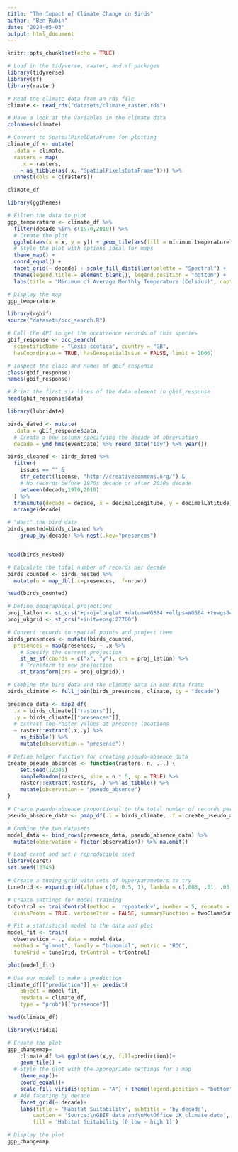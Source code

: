 ---
title: "The Impact of Climate Change on Birds"
author: "Ben Rubin"
date: "2024-05-03"
output: html_document
---

```{r setup, include=FALSE}
knitr::opts_chunk$set(echo = TRUE)
```

```{r}
# Load in the tidyverse, raster, and sf packages
library(tidyverse)
library(sf)
library(raster)

# Read the climate data from an rds file
climate <- read_rds("datasets/climate_raster.rds")

# Have a look at the variables in the climate data
colnames(climate)

# Convert to SpatialPixelDataFrame for plotting
climate_df <- mutate(
  .data = climate, 
  rasters = map(
    .x = rasters, 
    ~ as_tibble(as(.x, "SpatialPixelsDataFrame")))) %>%
  unnest(cols = c(rasters))

climate_df
```

```{r}
library(ggthemes)

# Filter the data to plot
ggp_temperature <- climate_df %>%
  filter(decade %in% c(1970,2010)) %>% 
  # Create the plot
  ggplot(aes(x = x, y = y)) + geom_tile(aes(fill = minimum.temperature)) +
  # Style the plot with options ideal for maps
  theme_map() + 
  coord_equal() + 
  facet_grid(~ decade) + scale_fill_distiller(palette = "Spectral") + 
  theme(legend.title = element_blank(), legend.position = "bottom") +
  labs(title = "Minimum of Average Monthly Temperature (Celsius)", caption = 'Source: MetOffice UK')

# Display the map
ggp_temperature
```

```{r}
library(rgbif)
source("datasets/occ_search.R")

# Call the API to get the occurrence records of this species
gbif_response <- occ_search(
  scientificName = "Loxia scotica", country = "GB",
  hasCoordinate = TRUE, hasGeospatialIssue = FALSE, limit = 2000)

# Inspect the class and names of gbif_response
class(gbif_response)
names(gbif_response)

# Print the first six lines of the data element in gbif_response
head(gbif_response$data)
```

```{r}
library(lubridate)

birds_dated <- mutate(
  .data = gbif_response$data,
  # Create a new column specifying the decade of observation
  decade = ymd_hms(eventDate) %>% round_date("10y") %>% year())

birds_cleaned <- birds_dated %>%
  filter(
    issues == "" &
    str_detect(license, "http://creativecommons.org/") &
    # No records before 1970s decade or after 2010s decade
    between(decade,1970,2010)
  ) %>%
  transmute(decade = decade, x = decimalLongitude, y = decimalLatitude) %>%
  arrange(decade)
```

```{r}
# "Nest" the bird data
birds_nested=birds_cleaned %>% 
    group_by(decade) %>% nest(.key="presences")


head(birds_nested)

# Calculate the total number of records per decade
birds_counted <- birds_nested %>%
  mutate(n = map_dbl(.x=presences, .f=nrow))

head(birds_counted)
```

```{r}
# Define geographical projections
proj_latlon <- st_crs("+proj=longlat +datum=WGS84 +ellps=WGS84 +towgs84=0,0,0")
proj_ukgrid <- st_crs("+init=epsg:27700")

# Convert records to spatial points and project them
birds_presences <- mutate(birds_counted,
  presences = map(presences, ~ .x %>%
    # Specify the current projection
    st_as_sf(coords = c("x", "y"), crs = proj_latlon) %>%
    # Transform to new projection
    st_transform(crs = proj_ukgrid)))
```

```{r}
# Combine the bird data and the climate data in one data frame
birds_climate <- full_join(birds_presences, climate, by = "decade")

presence_data <- map2_df(
  .x = birds_climate[["rasters"]],
  .y = birds_climate[["presences"]],
  # extract the raster values at presence locations
  ~ raster::extract(.x,.y) %>% 
    as_tibble() %>% 
    mutate(observation = "presence"))
```

```{r}
# Define helper function for creating pseudo-absence data
create_pseudo_absences <- function(rasters, n, ...) {
    set.seed(12345)
    sampleRandom(rasters, size = n * 5, sp = TRUE) %>% 
    raster::extract(rasters, .) %>% as_tibble() %>%
    mutate(observation = "pseudo_absence")
}

# Create pseudo-absence proportional to the total number of records per decade
pseudo_absence_data <- pmap_df(.l = birds_climate, .f = create_pseudo_absences)

# Combine the two datasets
model_data <- bind_rows(presence_data, pseudo_absence_data) %>%
  mutate(observation = factor(observation)) %>% na.omit()
```

```{r}
# Load caret and set a reproducible seed
library(caret)
set.seed(12345)

# Create a tuning grid with sets of hyperparameters to try
tuneGrid <- expand.grid(alpha= c(0, 0.5, 1), lambda = c(.003, .01, .03, .06))

# Create settings for model training
trControl <- trainControl(method = 'repeatedcv', number = 5, repeats = 1,
  classProbs = TRUE, verboseIter = FALSE, summaryFunction = twoClassSummary)

# Fit a statistical model to the data and plot
model_fit <- train(
  observation ~ ., data = model_data,
  method = "glmnet", family = "binomial", metric = "ROC",
  tuneGrid = tuneGrid, trControl = trControl)

plot(model_fit)
```

```{r}
# Use our model to make a prediction
climate_df[["prediction"]] <- predict(
    object = model_fit,
    newdata = climate_df,
    type = "prob")[["presence"]]

head(climate_df)
```

```{r}
library(viridis)

# Create the plot
ggp_changemap=
    climate_df %>% ggplot(aes(x,y, fill=prediction))+
    geom_tile() +
  # Style the plot with the appropriate settings for a map
    theme_map()+
    coord_equal()+
    scale_fill_viridis(option = "A") + theme(legend.position = "bottom") +
  # Add faceting by decade
    facet_grid(~ decade)+
    labs(title = 'Habitat Suitability', subtitle = 'by decade',
        caption = 'Source:\nGBIF data and\nMetOffice UK climate data',
        fill = 'Habitat Suitability [0 low - high 1]')

# Display the plot
ggp_changemap
```

